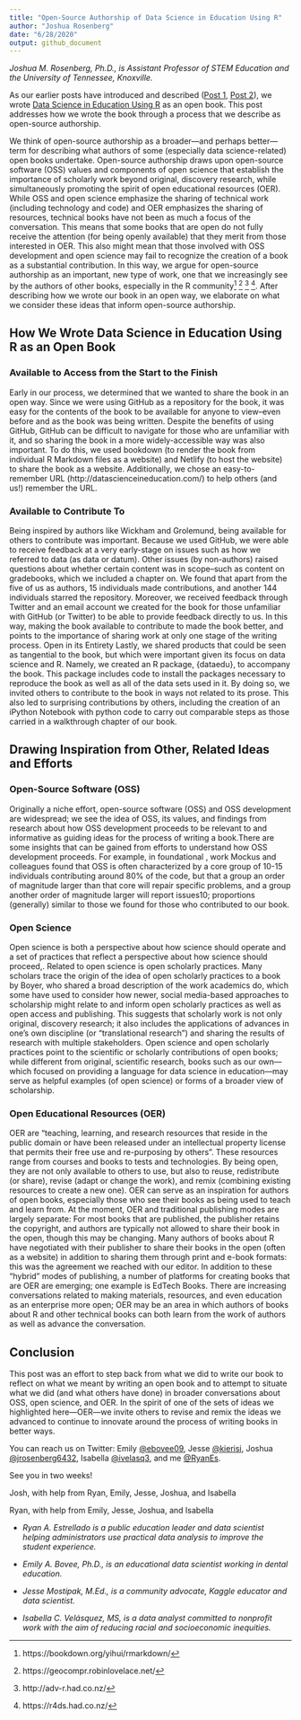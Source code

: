 ```yaml
---
title: "Open-Source Authorship of Data Science in Education Using R"
author: "Joshua Rosenberg"
date: "6/28/2020"
output: github_document
---
```


*Joshua M. Rosenberg, Ph.D., is Assistant Professor of STEM Education and the University of Tennessee, Knoxville.*

As our earlier posts have introduced and described ([Post 1](https://rviews.rstudio.com/2020/05/26/community-and-collaboration-writing-our-book-in-the-open/), [Post 2](https://rviews.rstudio.com/2020/06/11/learning-r-with-education-datasets/)), we wrote [Data Science in Education Using R](http://datascienceineducation.com/) as an open book. This post addresses how we wrote the book through a process that we describe as open-source authorship. 

We think of open-source authorship as a broader—and perhaps better—term for describing what authors of some (especially data science-related) open books undertake. Open-source authorship draws upon open-source software (OSS) values and components of open science that establish the importance of scholarly work beyond original, discovery research, while simultaneously promoting the spirit of open educational resources (OER). While OSS and open science emphasize the sharing of technical work (including technology and code) and OER emphasizes the sharing of resources, technical books have not been as much a focus of the conversation. This means that some books that are open do not fully receive the attention (for being openly available) that they merit from those interested in OER. This also might mean that those involved with OSS development and open science may fail to recognize the creation of a book as a substantial contribution. In this way, we argue for open-source authorship as an important, new type of work, one that we increasingly see by the authors of other books, especially in the R community^[https://bookdown.org/yihui/rmarkdown/] ^[https://geocompr.robinlovelace.net/] ^[http://adv-r.had.co.nz/] ^[https://r4ds.had.co.nz/]. After describing how we wrote our book in an open way, we elaborate on what we consider these ideas that inform open-source authorship.

## How We Wrote Data Science in Education Using R as an Open Book

### Available to Access from the Start to the Finish

Early in our process, we determined that we wanted to share the book in an open way. Since we were using GitHub as a repository for the book, it was easy for the contents of the book to be available for anyone to view--even before and as the book was being written. Despite the benefits of using GitHub, GitHub can be difficult to navigate for those who are unfamiliar with it, and so sharing the book in a more widely-accessible way was also important. To do this, we used bookdown (to render the book from individual R Markdown files as a website) and Netlify (to host the website) to share the book as a website. Additionally, we chose an easy-to-remember URL (http://datascienceineducation.com/) to help others (and us!) remember the URL.

### Available to Contribute To
	
Being inspired by authors like Wickham and Grolemund, being available for others to contribute was important. Because we used GitHub, we were able to receive feedback at a very early-stage on issues such as how we referred to data (as data or datum). Other issues (by non-authors) raised questions about whether certain content was in scope--such as content on gradebooks, which we included a chapter on. We found that apart from the five of us as authors, 15 individuals made contributions, and another 144 individuals starred the repository. Moreover, we received feedback through Twitter and an email account we created for the book for those unfamiliar with GitHub (or Twitter) to be able to provide feedback directly to us.  In this way, making the book available to contribute to made the book better, and points to the importance of sharing work at only one stage of the writing process.
Open in its Entirety
Lastly, we shared products that could be seen as tangential to the book, but which were important given its focus on data science and R. Namely, we created an R package, {dataedu}, to accompany the book. This package includes code to install the packages necessary to reproduce the book as well as all of the data sets used in it. By doing so, we invited others to contribute to the book in ways not related to its prose. This also led to surprising contributions by others, including the creation of an iPython Notebook with python code to carry out comparable steps as those carried in a walkthrough chapter of our book.

## Drawing Inspiration from Other, Related Ideas and Efforts

### Open-Source Software (OSS)

Originally a niche effort, open-source software (OSS) and OSS development are widespread; we see the idea of OSS, its values, and findings from research about how OSS development proceeds to be relevant to and informative as guiding ideas for the process of writing a book.There are some insights that can be gained from efforts to understand how OSS development proceeds. For example, in foundational , work Mockus and colleagues found that OSS is often characterized by a core group of 10-15 individuals contributing around 80% of the code, but that a group an order of magnitude larger than that core will repair specific problems, and a group another order of magnitude larger will report issues10; proportions (generally) similar to those we found for those who contributed to our book.

### Open Science

Open science is both a perspective about how science should operate and a set of practices that reflect a perspective about how science should proceed,. Related to open science is open scholarly practices. Many scholars trace the origin of the idea of open scholarly practices to a book by Boyer, who shared a broad description of the work academics do, which some have used to consider how newer, social media-based approaches to scholarship might relate to and inform open scholarly practices as well as open access and publishing. This suggests that scholarly work is not only original, discovery research; it also includes the applications of advances in one’s own discipline (or “translational research”) and sharing the results of research with multiple stakeholders. Open science and open scholarly practices point to the scientific or scholarly contributions of open books; while different from original, scientific research, books such as our own—which focused on providing a language for data science in education—may serve as helpful examples (of open science) or forms of a broader view of scholarship.

### Open Educational Resources (OER)

OER are “teaching, learning, and research resources that reside in the public domain or have been released under an intellectual property license that permits their free use and re-purposing by others”. These resources range from courses and books to tests and technologies. By being open, they are not only available to others to use, but also to reuse, redistribute (or share), revise (adapt or change the work), and remix (combining existing resources to create a new one). OER can serve as an inspiration for authors of open books, especially those who see their books as being used to teach and learn from. At the moment, OER and traditional publishing modes are largely separate: For most books that are published, the publisher retains the copyright, and authors are typically not allowed to share their book in the open, though this may be changing. Many authors of books about R have negotiated with their publisher to share their books in the open (often as a website) in addition to sharing them through print and e-book formats: this was the agreement we reached with our editor. In addition to these “hybrid” modes of publishing, a number of platforms for creating books that are OER are emerging; one example is EdTech Books. There are increasing conversations related to making materials, resources, and even education as an enterprise more open; OER may be an area in which authors of books about R and other technical books can both learn from the work of authors as well as advance the conversation.

## Conclusion

This post was an effort to step back from what we did to write our book to reflect on what we meant by writing an open book and to attempt to situate what we did (and what others have done) in broader conversations about OSS, open science, and OER. In the spirit of one of the sets of ideas we highlighted here—OER—we invite others to revise and remix the ideas we advanced to continue to innovate around the process of writing books in better ways.

You can reach us on Twitter: Emily [@ebovee09](https://twitter.com/ebovee09), Jesse [@kierisi](https://twitter.com/kierisi), Joshua [@jrosenberg6432](https://twitter.com/jrosenberg6432), Isabella [@ivelasq3](https://twitter.com/ivelasq3), and me [@RyanEs](https://twitter.com/RyanEs). 
  
See you in two weeks! 

Josh, with help from Ryan, Emily, Jesse, Joshua, and Isabella

Ryan, with help from Emily, Jesse, Joshua, and Isabella

* *Ryan A. Estrellado is a public education leader and data scientist helping administrators use practical data analysis to improve the student experience.*

* *Emily A. Bovee, Ph.D., is an educational data scientist working in dental education.*

* *Jesse Mostipak, M.Ed., is a community advocate, Kaggle educator and data scientist.*

* *Isabella C. Velásquez, MS, is a data analyst committed to nonprofit work with the aim of reducing racial and socioeconomic inequities.*